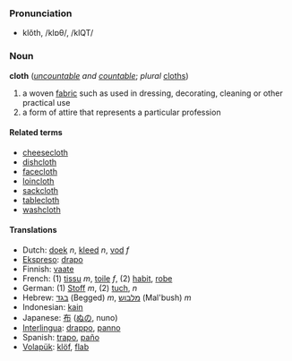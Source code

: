 === Pronunciation ===
*klŏth, /klɒθ/, /klQT/

=== Noun ===
'''cloth''' (''[[uncountable]] and [[countable]]''; ''plural'' [[cloths]])

# a woven [[fabric]] such as used in dressing, decorating, cleaning or other practical use
# a form of attire that represents a particular profession

==== Related terms ====
*[[cheesecloth]]
*[[dishcloth]]
*[[facecloth]]
*[[loincloth]]
*[[sackcloth]]
*[[tablecloth]]
*[[washcloth]]

==== Translations ====
*Dutch: [[doek]] ''n'', [[kleed]] ''n'', [[vod]] ''f''
*[[Ekspreso]]: [[drapo]]
*Finnish: [[vaate]]
*French: (1) [[tissu]] ''m'', [[toile]] ''f'', (2) [[habit]], [[robe]]
*German: (1) [[Stoff]] ''m'', (2) [[tuch]], ''n''
*Hebrew: [[בגד]] (Begged) ''m'', [[מלבוש]] (Mal'bush) ''m''
*Indonesian: [[kain]]
*Japanese: [[布]] ([[ぬの]], nuno)
*[[Interlingua]]: [[drappo]], [[panno]]
*Spanish: [[trapo]], [[paño]]
*[[Volapük]]: [[klöf]], [[flab]]